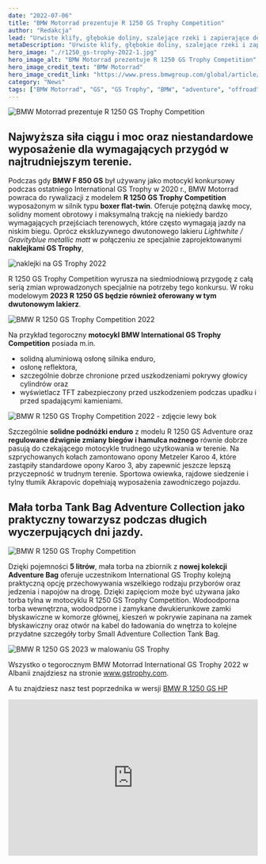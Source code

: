 ```yaml
---
date: "2022-07-06"
title: "BMW Motorrad prezentuje R 1250 GS Trophy Competition"
author: "Redakcja"
lead: "Urwiste klify, głębokie doliny, szalejące rzeki i zapierające dech w piersiach wybrzeże Morza Śródziemnego to wymagający teren BMW Motorrad International GS Trophy w dniach od 4 do 10 września 2022 r. w Albanii. Kraj ten wciąż uważany jest za prawdziwy rarytas dla miłośników przygód off-roadowych, a w tym roku 126 modeli R 1250 GS Trophy Competition, zbudowanych specjalnie na tę imprezę, będzie dostępnych dla uczestniczących w niej zawodników enduro z całego świata."
metaDescription: "Urwiste klify, głębokie doliny, szalejące rzeki i zapierające dech w piersiach wybrzeże Morza Śródziemnego to wymagający teren BMW Motorrad International GS Trophy w dniach od 4 do 10 września 2022 r. w Albanii."
hero_image: "./r1250_gs-trophy-2022-1.jpg"
hero_image_alt: "BMW Motorrad prezentuje R 1250 GS Trophy Competition"
hero_image_credit_text: "BMW Motorrad"
hero_image_credit_link: "https://www.press.bmwgroup.com/global/article/detail/T0400653EN/bmw-motorrad-presents-the-r-1250-gs-trophy-competition"
category: "News"
tags: ["BMW Motorrad", "GS", "GS Trophy", "BMW", "adventure", "offroad"]
---
```

![BMW Motorrad prezentuje R 1250 GS Trophy Competition](./r1250_gs-trophy-2022-1.jpg)

## Najwyższa siła ciągu i moc oraz niestandardowe wyposażenie dla wymagających przygód w najtrudniejszym terenie.

Podczas gdy **BMW F 850 GS** był używany jako motocykl konkursowy podczas ostatniego International GS Trophy w 2020 r., BMW Motorrad powraca do rywalizacji z modelem **R 1250 GS Trophy Competition** wyposażonym w silnik typu **boxer flat-twin**. Oferuje potężną dawkę mocy, solidny moment obrotowy i maksymalną trakcję na niekiedy bardzo wymagających przejściach terenowych, które często wymagają jazdy na niskim biegu. Oprócz ekskluzywnego dwutonowego lakieru _Lightwhite / Gravityblue metallic matt_ w połączeniu ze specjalnie zaprojektowanymi **naklejkami GS Trophy**,

![naklejki na GS Trophy 2022](./r1250_gs-trophy-2022-5.jpg)

R 1250 GS Trophy Competition wyrusza na siedmiodniową przygodę z całą serią zmian wprowadzonych specjalnie na potrzeby tego konkursu. W roku modelowym **2023 R 1250 GS będzie również oferowany w tym dwutonowym lakierz**.

![BMW R 1250 GS Trophy Competition 2022](./r1250_gs-trophy-2022-2.jpg)

Na przykład tegoroczny **motocykl BMW International GS Trophy Competition** posiada m.in.
- solidną aluminiową osłonę silnika enduro,
- osłonę reflektora, 
- szczególnie dobrze chronione przed uszkodzeniami pokrywy głowicy cylindrów oraz 
- wyświetlacz TFT zabezpieczony przed uszkodzeniem podczas upadku i przed spadającymi kamieniami.

![BMW R 1250 GS Trophy Competition 2022 - zdjęcie lewy bok](./r1250_gs-trophy-2022-3.jpg)

Szczególnie **solidne podnóżki enduro** z modelu R 1250 GS Adventure oraz **regulowane dźwignie zmiany biegów i hamulca nożnego** równie dobrze pasują do czekającego motocykle trudnego użytkowania w terenie. Na szprychowanych kołach zamontowano opony Metzeler Karoo 4, które zastąpiły standardowe opony Karoo 3, aby zapewnić jeszcze lepszą przyczepność w trudnym terenie. Sportowa owiewka, rajdowe siedzenie i tylny tłumik Akrapovic dopełniają wyposażenia zawodniczego pojazdu.

## Mała torba Tank Bag Adventure Collection jako praktyczny towarzysz podczas długich wyczerpujących dni jazdy.

![BMW R 1250 GS Trophy Competition](./r1250_gs-trophy-2022-4.jpg)

Dzięki pojemności **5 litrów**, mała torba na zbiornik z **nowej kolekcji Adventure Bag** oferuje uczestnikom International GS Trophy kolejną praktyczną opcję przechowywania wszelkiego rodzaju przyborów oraz jedzenia i napojów na drogę. Dzięki zapięciom może być używana jako torba tylna w motocyklu R 1250 GS Trophy Competition. Wodoodporna torba wewnętrzna, wodoodporne i zamykane dwukierunkowe zamki błyskawiczne w komorze głównej, kieszeń w pokrywie zapinana na zamek błyskawiczny oraz otwór na kabel do ładowania do wnętrza to kolejne przydatne szczegóły torby Small Adventure Collection Tank Bag.

![BMW  R 1250 GS 2023 w malowaniu GS Trophy](./r1250_gs-trophy-2022-6.jpg)

Wszystko o tegorocznym BMW Motorrad International GS Trophy 2022 w Albanii znajdziesz na stronie <a target="_blank" rel="noreferrer noopener" href="https://www.bmw-motorrad.pl/pl/experience/gs-trophy-2022.html">www.gstrophy.com</a>.

A tu znajdziesz nasz test poprzednika w wersji [BMW R 1250 GS HP](https://mototrips.pl/moto-test/bmw-r-1250-gs-rocznik-2020-wersja-hp-recenzja-w-trasie/)

<iframe width="100%" height="315" src="https://www.youtube.com/embed/4Bi5qtWvrDc" title="YouTube video player" frameborder="0" allow="accelerometer; autoplay; clipboard-write; encrypted-media; gyroscope; picture-in-picture" allowfullscreen></iframe>


